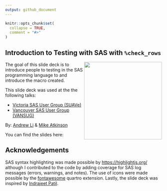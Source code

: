 ```yaml
---
output: github_document
---
```


<!-- README.md is generated from README.Rmd. Please edit that file -->

```r
knitr::opts_chunk$set(
  collapse = TRUE,
  comment = "#>"
)
```

## Introduction to Testing with SAS with `%check_rows`

<!-- badges: start -->
<!-- badges: end -->

<img src="media/intro_meme.jpg" align="right" width="250" />

The goal of this slide deck is to introduce people to testing in the SAS programming language to and introduce the macro created. 


This slide deck was used at the the following talks:

* [Victoria SAS User Group (SUAVe)](https://www.sas.com/en_ca/user-groups/bc-user-groups.html)
* [Vancouver SAS User Group (VANSUG)](https://www.sas.com/en_ca/user-groups/bc-user-groups.html)

By: [Andrew Li](https://www.andrewcli.com/) & [Mike Atkinson]()

You can find the slides here: 

## Acknowledgements

SAS syntax highlighting was made possible by [https://highlightjs.org/](highlight.js) although I contributed to the code by adding coverage for SAS log messages (errors, warnings, and notes). The use of icons were made possible by the [fontawesome](https://github.com/quarto-ext/fontawesome) quartro extension. Lastly, the slide deck was inspired by [Indrajeet Patil](https://sites.google.com/site/indrajeetspatilmorality/home).